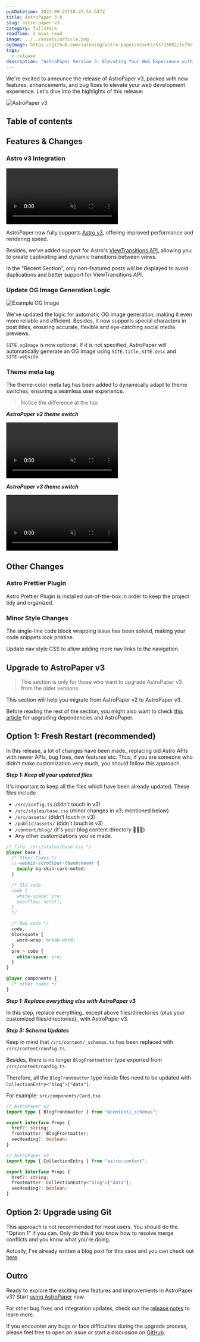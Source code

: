 ```yaml
---
pubDatetime: 2023-09-25T10:25:54.547Z
title: AstroPaper 3.0
slug: astro-paper-v3
category: fullstack
readTime: 2 mins read
image: ../../assets/article.png
ogImage: https://github.com/satnaing/astro-paper/assets/53733092/1ef0cf03-8137-4d67-ac81-84a032119e3a
tags:
  - release
description: "AstroPaper Version 3: Elevating Your Web Experience with Astro v3 and Seamless View Transitions"
---
```


We're excited to announce the release of AstroPaper v3, packed with new features, enhancements, and bug fixes to elevate your web development experience. Let's dive into the highlights of this release:

![AstroPaper v3](@/assets/images/AstroPaper-v3.png)

## Table of contents

## Features & Changes

### Astro v3 Integration

<video autoplay loop="loop" muted="muted" plays-inline="true">
  <source src="https://github.com/satnaing/astro-paper/assets/53733092/18fdb604-1ca3-41a0-8372-1367759091ff" type="video/mp4">
  <!-- <source src="/assets/docs/astro-paper-v3-view-transitions-demo.mp4" type="video/mp4"> -->
</video>

AstroPaper now fully supports [Astro v3](https://astro.build/blog/astro-3/), offering improved performance and rendering speed.

Besides, we've added support for Astro's [ViewTransitions API](https://docs.astro.build/en/guides/view-transitions/), allowing you to create captivating and dynamic transitions between views.

In the "Recent Section", only non-featured posts will be displayed to avoid duplications and better support for ViewTransitions API.

### Update OG Image Generation Logic

![Example OG Image](https://user-images.githubusercontent.com/40914272/269252964-a0dc6735-80f7-41ed-8e74-4d4d70f96891.png)

We've updated the logic for automatic OG image generation, making it even more reliable and efficient. Besides, it now supports special characters in post titles, ensuring accurate, flexible and eye-catching social media previews.

`SITE.ogImage` is now optional. If it is not specified, AstroPaper will automatically generate an OG image using `SITE.title`, `SITE.desc` and `SITE.website`

### Theme meta tag

The theme-color meta tag has been added to dynamically adapt to theme switches, ensuring a seamless user experience.

> Notice the difference at the top

**_AstroPaper v2 theme switch_**

<video autoplay loop="loop" muted="muted" plays-inline="true">
  <source src="https://github.com/satnaing/astro-paper/assets/53733092/3ab5a1e8-1891-4264-a5bb-0ded69143c1a" type="video/mp4">
</video>

**_AstroPaper v3 theme switch_**

<video autoplay loop="loop" muted="muted" plays-inline="true">
  <source src="https://github.com/satnaing/astro-paper/assets/53733092/8ac9deb8-d1f8-4029-86bd-6aa0def380b4" type="video/mp4">
</video>

## Other Changes

### Astro Prettier Plugin

Astro Prettier Plugin is installed out-of-the-box in order to keep the project tidy and organized.

### Minor Style Changes

The single-line code block wrapping issue has been solved, making your code snippets look pristine.

Update nav style CSS to allow adding more nav links to the navigation.

## Upgrade to AstroPaper v3

> This section is only for those who want to upgrade AstroPaper v3 from the older versions.

This section will help you migrate from AstroPaper v2 to AstroPaper v3.

Before reading the rest of the section, you might also want to check [this article](https://astro-paper.pages.dev/posts/how-to-update-dependencies/) for upgrading dependencies and AstroPaper.

## Option 1: Fresh Restart (recommended)

In this release, a lot of changes have been made\_ replacing old Astro APIs with newer APIs, bug fixes, new features etc. Thus, if you are someone who didn't make customization very much, you should follow this approach.

**_Step 1: Keep all your updated files_**

It's important to keep all the files which have been already updated. These files include

- `/src/config.ts` (didn't touch in v3)
- `/src/styles/base.css` (minor changes in v3; mentioned below)
- `/src/assets/` (didn't touch in v3)
- `/public/assets/` (didn't touch in v3)
- `/content/blog/` (it's your blog content directory 🤷🏻‍♂️)
- Any other customizations you've made.

```css
/* file: /src/styles/base.css */
@layer base {
  /* Other Codes */
  ::-webkit-scrollbar-thumb:hover {
    @apply bg-skin-card-muted;
  }

  /* Old code
  code {
    white-space: pre;
    overflow: scroll;
  } 
  */

  /* New code */
  code,
  blockquote {
    word-wrap: break-word;
  }
  pre > code {
    white-space: pre;
  }
}

@layer components {
  /* other codes */
}
```

**_Step 1: Replace everything else with AstroPaper v3_**

In this step, replace everything\_ except above files/directories (plus your customized files/directories)\_ with AstroPaper v3.

**_Step 3: Schema Updates_**

Keep in mind that `/src/content/_schemas.ts` has been replaced with `/src/content/config.ts`.

Besides, there is no longer `BlogFrontmatter` type exported from `/src/content/config.ts`.

Therefore, all the `BlogFrontmatter` type inside files need to be updated with `CollectionEntry<"blog">["data"]`.

For example: `src/components/Card.tsx`

```ts
// AstroPaper v2
import type { BlogFrontmatter } from "@content/_schemas";

export interface Props {
  href?: string;
  frontmatter: BlogFrontmatter;
  secHeading?: boolean;
}
```

```ts
// AstroPaper v3
import type { CollectionEntry } from "astro:content";

export interface Props {
  href?: string;
  frontmatter: CollectionEntry<"blog">["data"];
  secHeading?: boolean;
}
```

## Option 2: Upgrade using Git

This approach is not recommended for most users. You should do the "Option 1" if you can. Only do this if you know how to resolve merge conflicts and you know what you're doing.

Actually, I've already written a blog post for this case and you can check out [here](https://astro-paper.pages.dev/posts/how-to-update-dependencies/#updating-astropaper-using-git).

## Outro

Ready to explore the exciting new features and improvements in AstroPaper v3? Start [using AstroPaper](https://github.com/satnaing/astro-paper) now.

For other bug fixes and integration updates, check out the [release notes](https://github.com/satnaing/astro-paper/releases/tag/v3.0.0) to learn more.

If you encounter any bugs or face difficulties during the upgrade process, please feel free to open an issue or start a discussion on [GitHub](https://github.com/satnaing/astro-paper).
